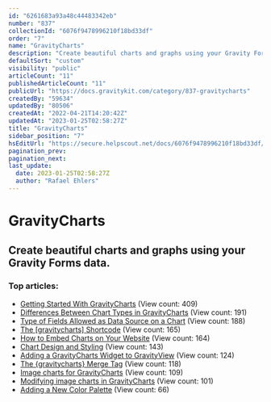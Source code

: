 ```yaml
---
id: "6261683a93a48c44483342eb"
number: "837"
collectionId: "6076f9478996210f18bd33df"
order: "7"
name: "GravityCharts"
description: "Create beautiful charts and graphs using your Gravity Forms data."
defaultSort: "custom"
visibility: "public"
articleCount: "11"
publishedArticleCount: "11"
publicUrl: "https://docs.gravitykit.com/category/837-gravitycharts"
createdBy: "59634"
updatedBy: "80506"
createdAt: "2022-04-21T14:20:42Z"
updatedAt: "2023-01-25T02:58:27Z"
title: "GravityCharts"
sidebar_position: "7"
hsEditUrl: "https://secure.helpscout.net/docs/6076f9478996210f18bd33df/article/6261683a93a48c44483342eb"
pagination_prev: 
pagination_next: 
last_update:
  date: 2023-01-25T02:58:27Z
  author: "Rafael Ehlers"
---
```


# GravityCharts

## Create beautiful charts and graphs using your Gravity Forms data.

### Top articles: 

- [Getting Started With GravityCharts](841-getting-started-with-gravitycharts) (View count: 409)
- [Differences Between Chart Types in GravityCharts](839-chart-types-in-gravitycharts) (View count: 191)
- [Type of Fields Allowed as Data Source on a Chart](847-type-of-fields-allowed-as-data-source-on-a-chart) (View count: 188)
- [The [gravitycharts] Shortcode](850-gravitycharts-shortcode) (View count: 165)
- [How to Embed Charts on Your Website](840-how-to-embed-charts-on-your-website) (View count: 164)
- [Chart Design and Styling](842-chart-design-and-styling) (View count: 143)
- [Adding a GravityCharts Widget to GravityView](843-adding-a-gravitycharts-widget-to-gravityview) (View count: 124)
- [The {gravitycharts} Merge Tag](857-gravitycharts-merge-tag) (View count: 118)
- [Image charts for GravityCharts](854-image-charts) (View count: 109)
- [Modifying image charts in GravityCharts](855-customizing-image-charts) (View count: 101)
- [Adding a New Color Palette](844-adding-a-new-color-palette) (View count: 66)


